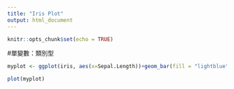 ```yaml
---
title: "Iris Plot"
output: html_document
---
```


```r
knitr::opts_chunk$set(echo = TRUE)
```

#單變數：類別型
```r
myplot <- ggplot(iris, aes(x=Sepal.Length))+geom_bar(fill = "lightblue", colour = "black")

```

```r
plot(myplot)
```


